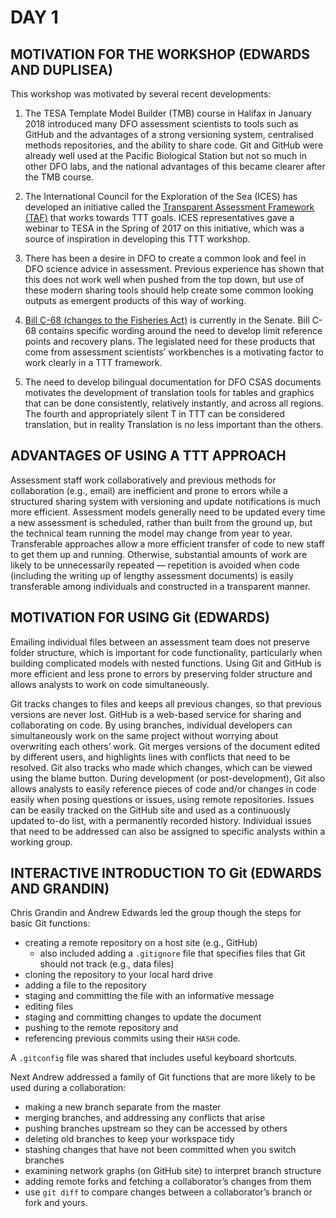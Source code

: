 # DAY 1

## MOTIVATION FOR THE WORKSHOP (EDWARDS AND DUPLISEA)

This workshop was motivated by several recent developments:

(1) The TESA Template Model Builder (TMB) course in Halifax in January 2018
introduced many DFO assessment scientists to tools such as GitHub and the
advantages of a strong versioning system, centralised methods repositories, and
the ability to share code.  Git and GitHub were already well used at the Pacific
Biological Station but not so much in other DFO labs, and the national
advantages of this became clearer after the TMB course.

(2) The International Council for the Exploration of the Sea (ICES)
has developed an initiative called the [Transparent Assessment
Framework (TAF)](https://github.com/ices-taf) that works towards TTT goals.
ICES representatives gave a webinar to TESA in the Spring of 2017 on this
initiative, which was a source of inspiration in developing this TTT workshop.

(3) There has been a desire in DFO to create a common look and feel in DFO
science advice in assessment.  Previous experience has shown that this does not
work well when pushed from the top down, but use of these modern sharing tools
should help create some common looking outputs as emergent products of this way
of working.

(4) [Bill C-68 (changes to the Fisheries
Act)](http://www.parl.ca/DocumentViewer/en/42-1/bill/C-68/third-reading) is
currently in the Senate.  Bill C-68 contains specific wording around the need to
develop limit reference points and recovery plans.  The legislated need for
these products that come from assessment scientists' workbenches is a motivating
factor to work clearly in a TTT framework.

(5) The need to develop bilingual documentation for DFO CSAS documents
motivates the
development of translation tools for tables and graphics that can be done
consistently, relatively instantly, and across all regions. The fourth and
appropriately silent T in TTT can be considered translation, but in reality
Translation is no less important than the others.

## ADVANTAGES OF USING A TTT APPROACH

Assessment staff work collaboratively and previous methods for collaboration
(e.g., email) are inefficient and prone to errors while a structured sharing
system with versioning and update notifications is much more efficient.
Assessment models generally need to be updated every time a new assessment is
scheduled, rather than built from the ground up, but the technical team
running the model may change from year to year. Transferable approaches allow a 
more efficient transfer of code to new staff to get them up and running. Otherwise,
substantial amounts of work are likely to be unnecessarily repeated --- repetition
is avoided when
code (including the writing up of lengthy assessment documents) 
is easily transferable among individuals and constructed in a
transparent manner.

## MOTIVATION FOR USING Git (EDWARDS)

Emailing individual files between an assessment team does not preserve folder structure, which is important
for code functionality, particularly when building complicated models with
nested functions. Using Git and GitHub is more efficient and less prone to errors by
preserving folder structure and allows analysts to work on code simultaneously.

Git tracks changes to files and keeps all previous changes, so that
previous versions are never lost. GitHub is a web-based service for sharing and
collaborating on code. By using branches, individual developers can
simultaneously work on the same project without worrying about overwriting each
others' work. Git merges versions of the document edited by different users, and
highlights lines with conflicts that need to be resolved.  Git also tracks who
made which changes, which can be viewed using the blame button.  During
development (or post-development), Git also allows analysts to easily reference
pieces of code and/or changes in code easily when posing questions or issues,
using remote repositories.  Issues can be easily tracked on the GitHub site and
used as a continuously updated to-do list, with a permanently recorded history.
Individual issues that need to be addressed can also be assigned to specific
analysts within a working group.


## INTERACTIVE INTRODUCTION TO Git (EDWARDS AND GRANDIN)

Chris Grandin and Andrew Edwards led the group though the steps for basic Git 
functions:

- creating a remote repository on a host site (e.g., GitHub)
  - also included adding a `.gitignore` file that specifies files that Git should not track (e.g., data files)
- cloning the repository to your local hard drive
- adding a file to the repository
- staging and committing the file with an informative message
- editing files
- staging and committing changes to update the document
- pushing to the remote repository and
- referencing previous commits using their `HASH` code.

A `.gitconfig` file was shared that includes useful keyboard shortcuts.

Next Andrew addressed a family of Git functions that are more likely to be used
during a collaboration:

- making a new branch separate from the master
- merging branches, and addressing any conflicts that arise
- pushing branches upstream so they can be accessed by others
- deleting old branches to keep your workspace tidy
- stashing changes that have not been committed when you switch branches
- examining network graphs (on GitHub site) to interpret branch structure
- adding remote forks and fetching a collaborator's changes from them
- use `git diff` to compare changes between a collaborator's branch or fork and 
yours.
